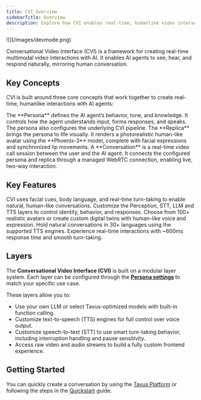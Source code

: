 ```yaml
---
title: CVI Overview
sidebarTitle: Overview
description: Explore how CVI enables real-time, humanlike video interactions through configurable personas, lifelike replicas.
---
```


<Frame>
![](/images/devmode.png)
</Frame>

Conversational Video Interface (CVI) is a framework for creating real-time multimodal video interactions with AI. It enables AI agents to see, hear, and respond naturally, mirroring human conversation.

## Key Concepts
CVI is built around three core concepts that work together to create real-time, humanlike interactions with AI agents:
<CardGroup cols={3}>

  <Card title="Persona" icon="heart-pulse" href="/sections/conversational-video-interface/persona/overview">
    The **Persona** defines the AI agent’s behavior, tone, and knowledge. It controls how the agent understands input, forms responses, and speaks. The persona also configures the underlying CVI pipeline.
  </Card>

  <Card title="Replica" icon="users" href="/sections/replica/overview">
    The **Replica** brings the persona to life visually. It renders a photorealistic human-like avatar using the **Phoenix-3** model, complete with facial expressions and synchronized lip movements.
  </Card>

  <Card title="Conversation" icon="video" href="/sections/conversational-video-interface/conversation/overview">
    A **Conversation** is a real-time video call session between the user and the AI agent. It connects the configured persona and replica through a managed WebRTC connection, enabling live, two-way interaction.
  </Card>

</CardGroup>


## Key Features

<CardGroup cols={2}>
  
<Card title="Natural Interaction" icon="face-smile-beam">
CVI uses facial cues, body language, and real-time turn-taking to enable natural, human-like conversations.
</Card>

<Card title="Modular pipeline" icon="layer-group">
Customize the Perception, STT, LLM and TTS layers to control identity, behavior, and responses.
</Card>

<Card title="Lifelike AI replicas" icon="user-robot">
Choose from 100+ realistic avatars or create custom digital twins with human-like voice and expression.
</Card>

<Card title="Multilingual support" icon="globe">
Hold natural conversations in 30+ languages using the supported TTS engines.
</Card>

<Card title="World's lowest latency" icon="bolt">
Experience real-time interactions with ~600ms response time and smooth turn-taking.
</Card>
</CardGroup>


## Layers

The **Conversational Video Interface (CVI)** is built on a modular layer system. Each layer can be configured through the [**Persona settings**](/sections/conversational-video-interface/persona/overview#cvi-layer) to match your specific use case.

These layers allow you to:

* Use your own LLM or select Tavus-optimized models with built-in function calling.
* Customize  text-to-speech (TTS) engines for full control over voice output.
* Customize speech-to-text (STT) to use smart turn-taking behavior, including interruption handling and pause sensitivity.
* Access raw video and audio streams to build a fully custom frontend experience.





## Getting Started
You can quickly create a conversation by using the [Tavus Platform](https://platform.tavus.io/) or following the steps in the [Quickstart](/sections/conversational-video-interface/full-mode) guide.
